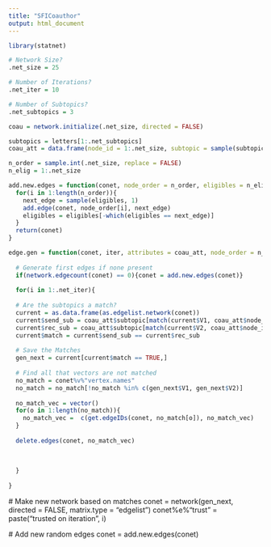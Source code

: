 ```yaml
---
title: "SFICoauthor"
output: html_document
---
```


```r
library(statnet)

# Network Size?
.net_size = 25

# Number of Iterations?
.net_iter = 10

# Number of Subtopics?
.net_subtopics = 3
```

```r
coau = network.initialize(.net_size, directed = FALSE)

subtopics = letters[1:.net_subtopics]
coau_att = data.frame(node_id = 1:.net_size, subtopic = sample(subtopics, .net_size, replace = TRUE))
```

```r
n_order = sample.int(.net_size, replace = FALSE)
n_elig = 1:.net_size
```

```r
add.new.edges = function(conet, node_order = n_order, eligibles = n_elig){
  for(i in 1:length(n_order)){
    next_edge = sample(eligibles, 1)
    add.edge(conet, node_order[i], next_edge)
    eligibles = eligibles[-which(eligibles == next_edge)]
  }
  return(conet)
}
```

```r
edge.gen = function(conet, iter, attributes = coau_att, node_order = n_order, eligibles = n_elig){
  
  # Generate first edges if none present
  if(network.edgecount(conet) == 0){conet = add.new.edges(conet)}
  
  for(i in 1:.net_iter){
    
  # Are the subtopics a match?
  current = as.data.frame(as.edgelist.network(conet))
  current$send_sub = coau_att$subtopic[match(current$V1, coau_att$node_id)]
  current$rec_sub = coau_att$subtopic[match(current$V2, coau_att$node_id)]
  current$match = current$send_sub == current$rec_sub
  
  # Save the Matches
  gen_next = current[current$match == TRUE,]
  
  # Find all that vectors are not matched
  no_match = conet%v%"vertex.names"
  no_match = no_match[!no_match %in% c(gen_next$V1, gen_next$V2)]
  
  no_match_vec = vector()
  for(o in 1:length(no_match)){
    no_match_vec =  c(get.edgeIDs(conet, no_match[o]), no_match_vec)
  }
  
  delete.edges(conet, no_match_vec)
  
  
  
  }
  
}
```






  # Make new network based on matches
  conet = network(gen_next, directed = FALSE, matrix.type = "edgelist")
  conet%e%"trust" = paste("trusted on iteration", i)
  
  # Add new random edges
  conet = add.new.edges(conet)

